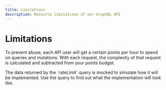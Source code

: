 ```yaml
---
title: Limitations
description: Resource limitations of our GraphQL API
---
```



# Limitations

To prevent abuse, each API user will get a certain points per hour to spend on queries and mutations.
With each request, the complexity of that request is calculated and subtracted from your points budget.

<Notification type="message">
    The data returned by the `rateLimit` query is mocked to simulate how it will
    be implemented. Use the query to find out what the implementation will look
    like.
</Notification>
